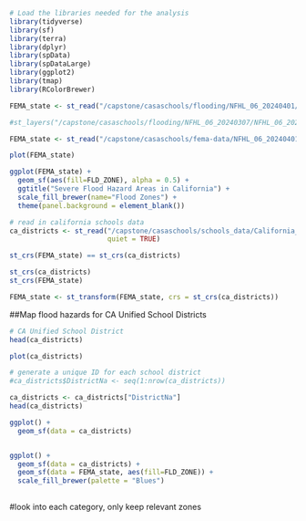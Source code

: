
```r
# Load the libraries needed for the analysis
library(tidyverse)
library(sf)
library(terra)
library(dplyr)
library(spData)
library(spDataLarge)
library(ggplot2)
library(tmap)
library(RColorBrewer)

```


```r
FEMA_state <- st_read("/capstone/casaschools/flooding/NFHL_06_20240401/NFHL_06_20240401.gdb")

#st_layers("/capstone/casaschools/flooding/NFHL_06_20240307/NFHL_06_20240307.gdb")
```

```r

FEMA_state <- st_read("/capstone/casaschools/fema-data/NFHL_06_20240401/NFHL_06_20240401.gdb", layer = "S_FLD_HAZ_AR")

plot(FEMA_state)
```






```r
ggplot(FEMA_state) +
  geom_sf(aes(fill=FLD_ZONE), alpha = 0.5) +
  ggtitle("Severe Flood Hazard Areas in California") +
  scale_fill_brewer(name="Flood Zones") +
  theme(panel.background = element_blank())
```

```r
# read in california schools data
ca_districts <- st_read("/capstone/casaschools/schools_data/California_School_District_Areas_2022-23/",
                        quiet = TRUE)

st_crs(FEMA_state) == st_crs(ca_districts)

st_crs(ca_districts)
st_crs(FEMA_state)

FEMA_state <- st_transform(FEMA_state, crs = st_crs(ca_districts))
```


##Map flood hazards for CA Unified School Districts
```r
# CA Unified School District
head(ca_districts)

plot(ca_districts)

# generate a unique ID for each school district
#ca_districts$DistrictNa <- seq(1:nrow(ca_districts))

ca_districts <- ca_districts["DistrictNa"]
head(ca_districts)

ggplot() +
  geom_sf(data = ca_districts)


ggplot() +
  geom_sf(data = ca_districts) +
  geom_sf(data = FEMA_state, aes(fill=FLD_ZONE)) +
  scale_fill_brewer(palette = "Blues")
  
```

#look into each category, only keep relevant zones



